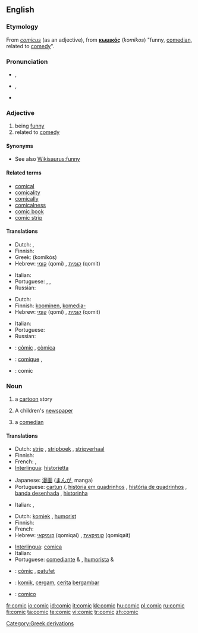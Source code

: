 {{wikipedia}}
==English==

===Etymology===
From {{etyl|la}} ''[[comicus]]'' (as an adjective), from {{etyl|grc}} '''[[κωμικός]]''' (''komikos'') "funny, [[comedian]], related to [[comedy]]".

===Pronunciation===
* {{a|RP}} {{IPA|/ˈkɒmɪk/}}, {{SAMPA|/"kQmIk/}}
* {{a|GenAm}} {{IPA|/ˈkɑmɪk/}}, {{SAMPA|/"kAmIk/}}
* {{audio|en-us-comic.ogg|Audio (US)}}
*: {{rhymes|ɒmɪk}}

===Adjective===
{{en-adj}}

# being [[funny]]
# related to [[comedy]]

====Synonyms====
* See also [[Wikisaurus:funny]]

====Related terms====
* [[comical]]
* [[comicality]]
* [[comically]]
* [[comicalness]]
* [[comic book]]
* [[comic strip]]

====Translations====
{{trans-top|being funny}}
* Dutch: {{t+|nl|grappig}}, {{t-|nl|komisch}}
* Finnish: {{t-|fi|koominen}}
* Greek: {{t|el|κωμικός|m|n|sc=Grek}} (komikós)
* Hebrew: [[קומי]] (qomi) {{m}}, [[קומית]] (qomit) {{f}}
{{trans-mid}}
* Italian: {{t+|it|comico}}
* Portuguese: {{t+|pt|cômico}}, {{t+|pt|engraçado}}, {{t+|pt|divertido}}
* Russian: {{t|ru|комический|tr=komíčeskij}}
{{trans-bottom}}

{{trans-top|related to comedy}}
* Dutch: {{t-|nl|komisch}}
* Finnish: [[koominen]], [[komedia-]]
* Hebrew: [[קומי]] (qomi) {{m}}, [[קומית]] (qomit) {{f}}
{{trans-mid}}
* Italian: {{t+|it|comico}}
* Portuguese: {{t+|pt|cômico}}
* Russian: {{t|ru|комедийный|tr=komedíjnyj}}
{{trans-bottom}}

{{checktrans-top}}
* {{ttbc|Catalan}}: [[còmic]] {{m}}, [[còmica]] {{f}}
{{trans-mid}}
* {{ttbc|French}}: [[comique]] {{m}}, {{f}}
* {{ttbc|Interlingua}}: comic
{{trans-bottom}}

===Noun===
{{en-noun}}

# a [[cartoon]] story
# {{UK}} A children's [[newspaper]]
# a [[comedian]]

====Translations====
{{trans-top|a cartoon story}}
* Dutch: [[strip]] {{m}}, [[stripboek]] {{n}}, [[stripverhaal]] {{n}}
* Finnish: {{t-|fi|sarjakuva}}
* French: {{t+|fr|bande dessinée|f}}, {{t+|fr|BD|f}}
* [[Interlingua]]: [[historietta]]
{{trans-mid}}
* Japanese: [[漫画]] ([[まんが]], manga)
* Portuguese: [[cartun]] {{m}}/{{f}}, [[história em quadrinhos]] {{f}}, [[história de quadrinhos]] {{f}}, [[banda desenhada]] {{f}}, [[historinha]] {{f}}
{{trans-bottom}}

{{trans-top|a children's newspaper}}
* Italian: {{t+|it|giornaletto|m}}, {{t+|it|giornalino|m}}
{{trans-mid}}
{{trans-bottom}}

{{trans-top|a comedian}}
* Dutch: [[komiek]] {{m}}, [[humorist]] {{m}}
* Finnish: {{t-|fi|koomikko}}
* French: {{t+|fr|comédien|m}}
* Hebrew: [[קומיקאי]] (qomiqai) {{m}}, [[קומיקאית]] (qomiqait) {{f}}
{{trans-mid}}
* [[Interlingua]]: [[comica]] {{f}}
* Italian: {{t+|it|comico|m}}
* Portuguese: [[comediante]] {{m}} & {{f}}, [[humorista]] {{m}} & {{f}}
{{trans-bottom}}

{{checktrans-top}}
* {{ttbc|Catalan}}: [[còmic]] {{m}}, [[patufet]] {{m}}
* {{ttbc|Indonesian}}: [[komik]], [[cergam]], [[cerita]] [[gambar|bergambar]]
{{trans-mid}}
* {{ttbc|Interlingua}}: [[comico]] {{m}}
{{trans-bottom}}

[[Category:Greek derivations]]

[[fr:comic]]
[[io:comic]]
[[id:comic]]
[[it:comic]]
[[kk:comic]]
[[hu:comic]]
[[pl:comic]]
[[ru:comic]]
[[fi:comic]]
[[ta:comic]]
[[te:comic]]
[[vi:comic]]
[[tr:comic]]
[[zh:comic]]